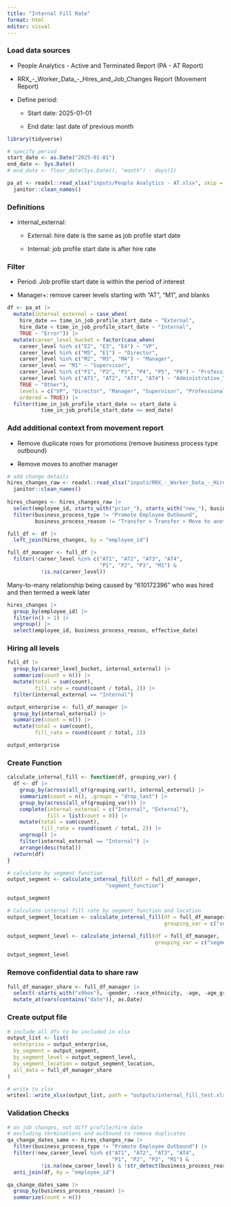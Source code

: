 ```yaml
---
title: "Internal Fill Rate"
format: html
editor: visual
---
```


### Load data sources

-   People Analytics - Active and Terminated Report (PA - AT Report)

-   RRX\_-\_Worker_Data\_-\_Hires_and_Job_Changes Report (Movement Report)

-   Define period:

    -   Start date: 2025-01-01

    -   End date: last date of previous month

```r
library(tidyverse)

# specify period
start_date <- as.Date("2025-01-01")
end_date <- Sys.Date()
# end_date <- floor_date(Sys.Date(), "month") - days(1)

pa_at <- readxl::read_xlsx("inputs/People Analytics - AT.xlsx", skip = 1) |> 
  janitor::clean_names() 
```

### Definitions

-   internal_external:

    -   External: hire date is the same as job profile start date

    -   Internal: job profile start date is after hire rate

### Filter

-   Period: Job profile start date is within the period of interest

-   Manager+: remove career levels starting with "AT", "M1", and blanks

```r
df <- pa_at |> 
  mutate(internal_external = case_when(
    hire_date == time_in_job_profile_start_date ~ "External",
    hire_date < time_in_job_profile_start_date ~ "Internal",
    TRUE ~ "Error")) |>
  mutate(career_level_bucket = factor(case_when(
    career_level %in% c("E2", "E3", "E4") ~ "VP",
    career_level %in% c("M5", "E1") ~ "Director",
    career_level %in% c("M2", "M3", "M4") ~ "Manager",
    career_level == "M1" ~ "Supervisor",
    career_level %in% c("P1", "P2", "P3", "P4", "P5", "P6") ~ "Professional",
    career_level %in% c("AT1", "AT2", "AT3", "AT4") ~ "Administrative_Technical",
    TRUE ~ "Other"),
    levels = c("VP", "Director", "Manager", "Supervisor", "Professional", "Administrative_Technical", "Other"),
    ordered = TRUE)) |> 
  filter(time_in_job_profile_start_date >= start_date &
           time_in_job_profile_start_date <= end_date)
```

### Add additional context from movement report

-   Remove duplicate rows for promotions (remove business process type outbound)

-   Remove moves to another manager

```r
# add change details
hires_changes_raw <- readxl::read_xlsx("inputs/RRX_-_Worker_Data_-_Hires_and_Job_Changes.xlsx", skip = 7) |> 
  janitor::clean_names() 
  
hires_changes <- hires_changes_raw |> 
  select(employee_id, starts_with("prior_"), starts_with("new_"), business_process_type, business_process_reason, effective_date) |> 
  filter(business_process_type != "Promote Employee Outbound",
         business_process_reason != "Transfer > Transfer > Move to another Manager")

full_df <- df |> 
  left_join(hires_changes, by = "employee_id")

full_df_manager <- full_df |> 
  filter(!career_level %in% c("AT1", "AT2", "AT3", "AT4", 
                              "P1", "P2", "P3", "M1") & 
           !is.na(career_level))
```

Many-to-many relationship being caused by "610172396" who was hired and then termed a week later

```r
hires_changes |> 
  group_by(employee_id) |> 
  filter(n() > 1) |> 
  ungroup() |> 
  select(employee_id, business_process_reason, effective_date)
```

### Hiring all levels

```r
full_df |> 
  group_by(career_level_bucket, internal_external) |> 
  summarize(count = n()) |> 
  mutate(total = sum(count),
         fill_rate = round(count / total, 2)) |> 
  filter(internal_external == "Internal")
```

```r
output_enterprise <- full_df_manager |> 
  group_by(internal_external) |> 
  summarize(count = n()) |> 
  mutate(total = sum(count),
         fill_rate = round(count / total, 2))

output_enterprise
```

### Create Function

```r
calculate_internal_fill <- function(df, grouping_var) {
  df <- df |> 
    group_by(across(all_of(grouping_var)), internal_external) |> 
    summarize(count = n(), .groups = "drop_last") |> 
    group_by(across(all_of(grouping_var))) |> 
    complete(internal_external = c("Internal", "External"), 
             fill = list(count = 0)) |>  
    mutate(total = sum(count),
           fill_rate = round(count / total, 2)) |> 
    ungroup() |> 
    filter(internal_external == "Internal") |> 
    arrange(desc(total))
  return(df)
}
```

```r
# calculate by segment_function
output_segment <- calculate_internal_fill(df = full_df_manager,
                                "segment_function")

output_segment
```

```r
# Calculate internal fill rate by segment_function and location
output_segment_location <- calculate_internal_fill(df = full_df_manager,
                                                   grouping_var = c("segment_function", "location"))
```

```r
output_segment_level <- calculate_internal_fill(df = full_df_manager, 
                                                grouping_var = c("segment_function", "career_level_bucket"))

output_segment_level
```

### Remove confidential data to share raw 

```r
full_df_manager_share <- full_df_manager |> 
  select(-starts_with("x9box"), -gender, -race_ethnicity, -age, -age_group, -continuous_service_date, -original_hire_date) |> 
  mutate_at(vars(contains("date")), as.Date)
```

### Create output file

```r
# include all dfs to be included in xlsx
output_list <- list(
  enterprise = output_enterprise,
  by_segment = output_segment,
  by_segment_level = output_segment_level,
  by_segment_location = output_segment_location,
  all_data = full_df_manager_share
)

# write to xlsx
writexl::write_xlsx(output_list, path = "outputs/internal_fill_test.xlsx")
```

### Validation Checks

```r
# on job changes, not diff profile/hire date
# excluding terminations and outbound to remove duplicates 
qa_change_dates_same <- hires_changes_raw |> 
  filter(business_process_type != "Promote Employee Outbound") |> 
  filter(!new_career_level %in% c("AT1", "AT2", "AT3", "AT4", 
                                  "P1", "P2", "P3", "M1") & 
           !is.na(new_career_level) & !str_detect(business_process_reason, "Terminate")) |> 
  anti_join(df, by = "employee_id")

qa_change_dates_same |> 
  group_by(business_process_reason) |> 
  summarize(count = n())
```
